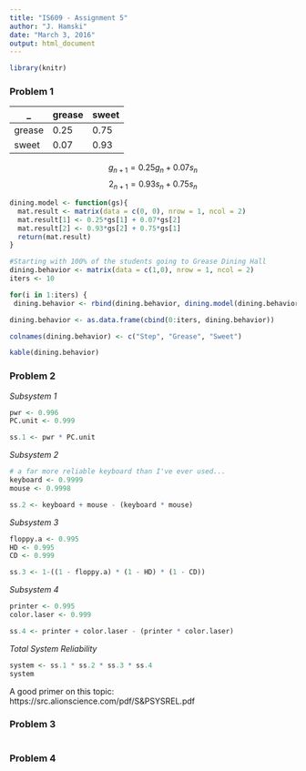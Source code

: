 ```yaml
---
title: "IS609 - Assignment 5"
author: "J. Hamski"
date: "March 3, 2016"
output: html_document
---
```


```r
library(knitr)
```

### Problem 1
 _  | grease | sweet
------|--------|------
grease | 0.25     | 0.75
sweet | 0.07      | 0.93

$$g_{n+1} = 0.25g_{n} + 0.07s_{n}$$
$$2_{n+1} = 0.93s_{n} + 0.75s_{n} $$

```r

dining.model <- function(gs){
  mat.result <- matrix(data = c(0, 0), nrow = 1, ncol = 2)
  mat.result[1] <- 0.25*gs[1] + 0.07*gs[2]
  mat.result[2] <- 0.93*gs[2] + 0.75*gs[1]
  return(mat.result)
}

#Starting with 100% of the students going to Grease Dining Hall
dining.behavior <- matrix(data = c(1,0), nrow = 1, ncol = 2)
iters <- 10

for(i in 1:iters) {
 dining.behavior <- rbind(dining.behavior, dining.model(dining.behavior[i,]))}

dining.behavior <- as.data.frame(cbind(0:iters, dining.behavior))

colnames(dining.behavior) <- c("Step", "Grease", "Sweet")

kable(dining.behavior)
```


### Problem 2

*Subsystem 1*

```r
pwr <- 0.996
PC.unit <- 0.999

ss.1 <- pwr * PC.unit
```

*Subsystem 2*

```r
# a far more reliable keyboard than I've ever used...
keyboard <- 0.9999
mouse <- 0.9998

ss.2 <- keyboard + mouse - (keyboard * mouse)
```

*Subsystem 3*

```r
floppy.a <- 0.995
HD <- 0.995
CD <- 0.999

ss.3 <- 1-((1 - floppy.a) * (1 - HD) * (1 - CD))
```

*Subsystem 4*

```r
printer <- 0.995
color.laser <- 0.999

ss.4 <- printer + color.laser - (printer * color.laser)
```

*Total System Reliability*

```r
system <- ss.1 * ss.2 * ss.3 * ss.4
system
```

A good primer on this topic: https://src.alionscience.com/pdf/S&PSYSREL.pdf

### Problem 3

```r

```

### Problem 4

```r

```

